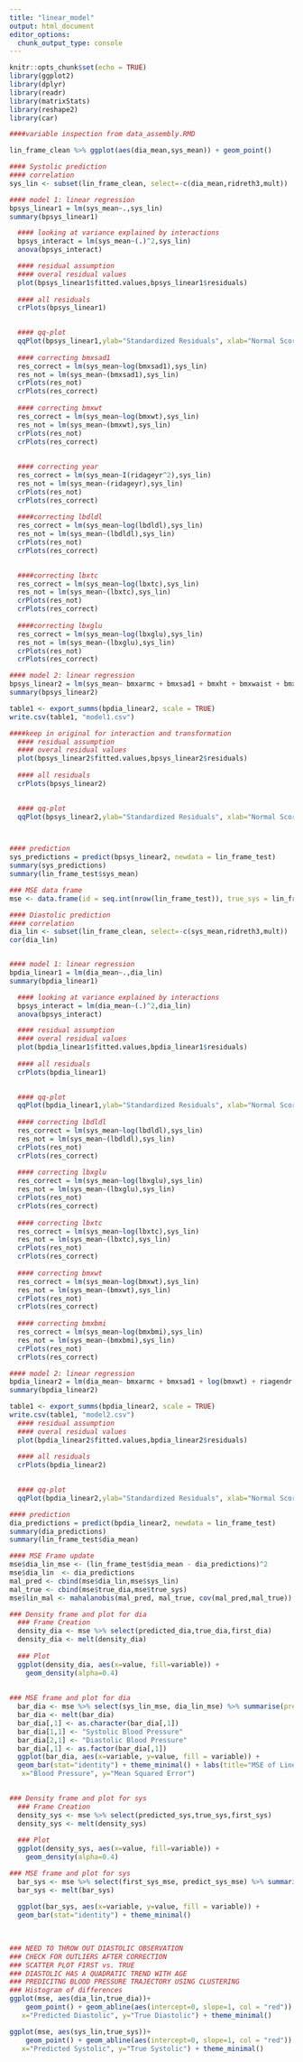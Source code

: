 ---
title: "linear_model"
output: html_document
editor_options: 
  chunk_output_type: console
---

```{r setup, include=FALSE}
knitr::opts_chunk$set(echo = TRUE)
library(ggplot2)
library(dplyr)
library(readr)
library(matrixStats)
library(reshape2)
library(car)
```



```{r}
####variable inspection from data_assembly.RMD

```


```{r}
lin_frame_clean %>% ggplot(aes(dia_mean,sys_mean)) + geom_point()
```


```{r}
#### Systolic prediction 
#### correlation
sys_lin <- subset(lin_frame_clean, select=-c(dia_mean,ridreth3,mult))

#### model 1: linear regression
bpsys_linear1 = lm(sys_mean~.,sys_lin)
summary(bpsys_linear1)

  #### looking at variance explained by interactions
  bpsys_interact = lm(sys_mean~(.)^2,sys_lin)
  anova(bpsys_interact)

  #### residual assumption 
  #### overal residual values 
  plot(bpsys_linear1$fitted.values,bpsys_linear1$residuals)
  
  #### all residuals 
  crPlots(bpsys_linear1)

  
  #### qq-plot
  qqPlot(bpsys_linear1,ylab="Standardized Residuals", xlab="Normal Scores")
  
  #### correcting bmxsad1
  res_correct = lm(sys_mean~log(bmxsad1),sys_lin)
  res_not = lm(sys_mean~(bmxsad1),sys_lin)
  crPlots(res_not)
  crPlots(res_correct)
  
  #### correcting bmxwt
  res_correct = lm(sys_mean~log(bmxwt),sys_lin)
  res_not = lm(sys_mean~(bmxwt),sys_lin)
  crPlots(res_not)
  crPlots(res_correct)
  
  
  #### correcting year 
  res_correct = lm(sys_mean~I(ridageyr^2),sys_lin)
  res_not = lm(sys_mean~(ridageyr),sys_lin)
  crPlots(res_not)
  crPlots(res_correct)
  
  ####correcting lbdldl
  res_correct = lm(sys_mean~log(lbdldl),sys_lin)
  res_not = lm(sys_mean~(lbdldl),sys_lin)
  crPlots(res_not)
  crPlots(res_correct)

  
  ####correcting lbxtc
  res_correct = lm(sys_mean~log(lbxtc),sys_lin)
  res_not = lm(sys_mean~(lbxtc),sys_lin)
  crPlots(res_not)
  crPlots(res_correct)
  
  ####correcting lbxglu
  res_correct = lm(sys_mean~log(lbxglu),sys_lin)
  res_not = lm(sys_mean~(lbxglu),sys_lin)
  crPlots(res_not)
  crPlots(res_correct)

#### model 2: linear regression
bpsys_linear2 = lm(sys_mean~ bmxarmc + bmxsad1 + bmxht + bmxwaist + bmxwt + riagendr + ridageyr + I(ridageyr^2) + hispanic + white + black + diq010 + lbdldl + log(lbxtc) + log(lbxglu) + bpq020 + bpq040a + bmxarmc:ridageyr + riagendr:lbdldl + riagendr:lbxglu + bmxsad1:diq010 + riagendr:ridageyr + bmxsad1:bpq040a  + ridageyr:white + ridageyr:diq010 + ridageyr:lbdldl  , sys_lin)
summary(bpsys_linear2)

table1 <- export_summs(bpdia_linear2, scale = TRUE)
write.csv(table1, "model1.csv")

####keep in original for interaction and transformation 
  #### residual assumption 
  #### overal residual values 
  plot(bpsys_linear2$fitted.values,bpsys_linear2$residuals)
  
  #### all residuals 
  crPlots(bpsys_linear2)

  
  #### qq-plot
  qqPlot(bpsys_linear2,ylab="Standardized Residuals", xlab="Normal Scores")



#### prediction 
sys_predictions = predict(bpsys_linear2, newdata = lin_frame_test)
summary(sys_predictions)
summary(lin_frame_test$sys_mean)

### MSE data frame 
mse <- data.frame(id = seq.int(nrow(lin_frame_test)), true_sys = lin_frame_test$sys_mean, true_dia = lin_frame_test$dia_mean, sys_lin_mse = (lin_frame_test$sys_mean - sys_predictions)^2, sys_lin = sys_predictions) 

```

```{r}
#### Diastolic prediction 
#### correlation
dia_lin <- subset(lin_frame_clean, select=-c(sys_mean,ridreth3,mult))
cor(dia_lin)


#### model 1: linear regression
bpdia_linear1 = lm(dia_mean~.,dia_lin)
summary(bpdia_linear1)

  #### looking at variance explained by interactions
  bpsys_interact = lm(dia_mean~(.)^2,dia_lin)
  anova(bpsys_interact)

  #### residual assumption 
  #### overal residual values 
  plot(bpdia_linear1$fitted.values,bpdia_linear1$residuals)
  
  #### all residuals 
  crPlots(bpdia_linear1)

  
  #### qq-plot
  qqPlot(bpdia_linear1,ylab="Standardized Residuals", xlab="Normal Scores")
  
  #### correcting lbdldl
  res_correct = lm(sys_mean~log(lbdldl),sys_lin)
  res_not = lm(sys_mean~(lbdldl),sys_lin)
  crPlots(res_not)
  crPlots(res_correct)
  
  #### correcting lbxglu
  res_correct = lm(sys_mean~log(lbxglu),sys_lin)
  res_not = lm(sys_mean~(lbxglu),sys_lin)
  crPlots(res_not)
  crPlots(res_correct)
  
  #### correcting lbxtc
  res_correct = lm(sys_mean~log(lbxtc),sys_lin)
  res_not = lm(sys_mean~(lbxtc),sys_lin)
  crPlots(res_not)
  crPlots(res_correct)
  
  #### correcting bmxwt
  res_correct = lm(sys_mean~log(bmxwt),sys_lin)
  res_not = lm(sys_mean~(bmxwt),sys_lin)
  crPlots(res_not)
  crPlots(res_correct)
  
  #### correcting bmxbmi
  res_correct = lm(sys_mean~log(bmxbmi),sys_lin)
  res_not = lm(sys_mean~(bmxbmi),sys_lin)
  crPlots(res_not)
  crPlots(res_correct)

#### model 2: linear regression
bpdia_linear2 = lm(dia_mean~ bmxarmc + bmxsad1 + log(bmxwt) + riagendr + ridageyr + I(ridageyr^2) + white + black + asian + diq010 + log(lbdldl) + lbxtc + bpq020 + bpq040a + ridageyr:white +  bmxsad1:ridageyr + ridageyr:bpq040a + riagendr:lbdldl,dia_lin)
summary(bpdia_linear2)

table1 <- export_summs(bpdia_linear2, scale = TRUE)
write.csv(table1, "model2.csv")
  #### residual assumption 
  #### overal residual values 
  plot(bpdia_linear2$fitted.values,bpdia_linear2$residuals)
  
  #### all residuals 
  crPlots(bpdia_linear2)

  
  #### qq-plot
  qqPlot(bpdia_linear2,ylab="Standardized Residuals", xlab="Normal Scores")

#### prediction 
dia_predictions = predict(bpdia_linear2, newdata = lin_frame_test)
summary(dia_predictions)
summary(lin_frame_test$dia_mean)

#### MSE Frame update
mse$dia_lin_mse <- (lin_frame_test$dia_mean - dia_predictions)^2
mse$dia_lin  <- dia_predictions
mal_pred <- cbind(mse$dia_lin,mse$sys_lin)
mal_true <- cbind(mse$true_dia,mse$true_sys)
mse$lin_mal <- mahalanobis(mal_pred, mal_true, cov(mal_pred,mal_true))


```



```{r}
### Density frame and plot for dia 
  ### Frame Creation 
  density_dia <- mse %>% select(predicted_dia,true_dia,first_dia)
  density_dia <- melt(density_dia)
  
  ### Plot 
  ggplot(density_dia, aes(x=value, fill=variable)) +
    geom_density(alpha=0.4)
  
  
### MSE frame and plot for dia
  bar_dia <- mse %>% select(sys_lin_mse, dia_lin_mse) %>% summarise(predict_sys_mse = mean(sys_lin_mse), predict_dia_mse = mean(dia_lin_mse))
  bar_dia <- melt(bar_dia)
  bar_dia[,1] <- as.character(bar_dia[,1])
  bar_dia[1,1] <- "Systolic Blood Pressure"
  bar_dia[2,1] <- "Diastolic Blood Pressure"
  bar_dia[,1] <- as.factor(bar_dia[,1])
  ggplot(bar_dia, aes(x=variable, y=value, fill = variable)) +
  geom_bar(stat="identity") + theme_minimal() + labs(title="MSE of Linear Regression Prediction for Systolic and Diastolic Blood Pressure", 
   x="Blood Pressure", y="Mean Squared Error")
  
```

```{r}
### Density frame and plot for sys
  ### Frame Creation 
  density_sys <- mse %>% select(predicted_sys,true_sys,first_sys)
  density_sys <- melt(density_sys)
  
  ### Plot 
  ggplot(density_sys, aes(x=value, fill=variable)) +
    geom_density(alpha=0.4)

### MSE frame and plot for sys 
  bar_sys <- mse %>% select(first_sys_mse, predict_sys_mse) %>% summarise(first_sys_mse = mean(first_sys_mse), predict_sys_mse = mean(predict_sys_mse))
  bar_sys <- melt(bar_sys)
  
  ggplot(bar_sys, aes(x=variable, y=value, fill = variable)) +
  geom_bar(stat="identity") + theme_minimal() 

  
  
### NEED TO THROW OUT DIASTOLIC OBSERVATION 
### CHECK FOR OUTLIERS AFTER CORRECTION 
### SCATTER PLOT FIRST vs. TRUE 
### DIASTOLIC HAS A QUADRATIC TREND WITH AGE 
### PREDICITNG BLOOD PRESSURE TRAJECTORY USING CLUSTERING 
### Histogram of differences 
ggplot(mse, aes(dia_lin,true_dia))+
    geom_point() + geom_abline(aes(intercept=0, slope=1, col = "red")) + geom_smooth(method="lm")  + labs( 
   x="Predicted Diastolic", y="True Diastolic") + theme_minimal()

ggplot(mse, aes(sys_lin,true_sys))+
    geom_point() + geom_abline(aes(intercept=0, slope=1, col = "red")) + geom_smooth(method="lm") + labs( 
   x="Predicted Systolic", y="True Systolic") + theme_minimal()
```

